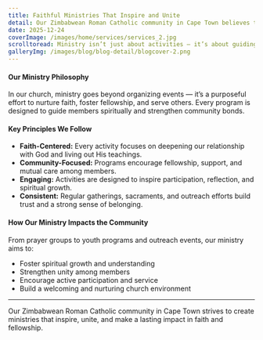---
title: Faithful Ministries That Inspire and Unite
detail: Our Zimbabwean Roman Catholic community in Cape Town believes that meaningful ministry strengthens faith, fosters unity, and nurtures spiritual growth.
date: 2025-12-24
coverImage: /images/home/services/services_2.jpg
scrolltoread: Ministry isn’t just about activities — it’s about guiding, supporting, and connecting members through faith. Discover how our approach builds a vibrant and engaged church community.
galleryImg: /images/blog/blog-detail/blogcover-2.png
---

#### Our Ministry Philosophy

In our church, ministry goes beyond organizing events — it’s a purposeful effort to nurture faith, foster fellowship, and serve others. Every program is designed to guide members spiritually and strengthen community bonds.

#### Key Principles We Follow

- **Faith-Centered:** Every activity focuses on deepening our relationship with God and living out His teachings.  
- **Community-Focused:** Programs encourage fellowship, support, and mutual care among members.  
- **Engaging:** Activities are designed to inspire participation, reflection, and spiritual growth.  
- **Consistent:** Regular gatherings, sacraments, and outreach efforts build trust and a strong sense of belonging.

#### How Our Ministry Impacts the Community

From prayer groups to youth programs and outreach events, our ministry aims to:  
- Foster spiritual growth and understanding  
- Strengthen unity among members  
- Encourage active participation and service  
- Build a welcoming and nurturing church environment

---

Our Zimbabwean Roman Catholic community in Cape Town strives to create ministries that inspire, unite, and make a lasting impact in faith and fellowship.
